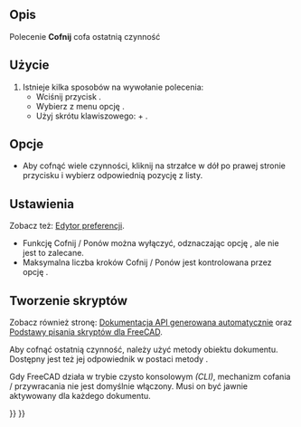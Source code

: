 <languages/>

{{Docnav/pl
|
|[[Std_Redo/pl|Przywróć]]
|[[Std_Edit_Menu/pl|Menu Edycja]]
|IconL=
|IconR=Std_Redo.svg
|IconC=Freecad.svg
}}

{{GuiCommand/pl
|Name=Std Undo
|Name/pl=Std: Cofnij
|MenuLocation=Edycja → Cofnij
|Workbenches=wszystkie
|Shortcut={{KEY|Ctrl}}+{{KEY|Z}}
|SeeAlso=[[Std_Redo/pl|Przywróć]]
}}

<span id="Description"></span>
==Opis==

Polecenie '''Cofnij''' cofa ostatnią czynność

<span id="Usage"></span>
==Użycie==

# Istnieje kilka sposobów na wywołanie polecenia:
#* Wciśnij przycisk {{Button|[[Image:Std_Undo.svg|16px]] [[Std_Undo/pl|Cofnij]]}}.
#* Wybierz z menu opcję {{MenuCommand|Edycja → [[Image:Std_Undo.svg|16px]] Cofnij}}.
#* Użyj skrótu klawiszowego: {{KEY|Ctrl}} + {{KEY|Z}}.

<span id="Options"></span>
==Opcje==

* Aby cofnąć wiele czynności, kliknij na strzałce w dół po prawej stronie przycisku {{Button|[[Image:Std_Undo.svg|16px]] [[Std_Undo/pl|Std Cofnij]]}} i wybierz odpowiednią pozycję z listy.

<span id="Preferences"></span>
==Ustawienia==

Zobacz też: [[Preferences_Editor/pl|Edytor preferencji]].

* Funkcję Cofnij / Ponów można wyłączyć, odznaczając opcję {{MenuCommand|Edycja → Preferencje... → Ogólne → Dokument → Używanie Cofnij/Ponów w dokumentach}}, ale nie jest to zalecane.
* Maksymalna liczba kroków Cofnij / Ponów jest kontrolowana przez opcję {{MenuCommand|Edycja → Preferencje... → Ogólne → Dokument → Maksymalna liczba kroków Cofnij/Ponów}}.

<span id="Scripting"></span>
==Tworzenie skryptów==

Zobacz również stronę: [https://freecad.github.io/SourceDoc/ Dokumentacja API generowana automatycznie] oraz [[FreeCAD_Scripting_Basics/pl|Podstawy pisania skryptów dla FreeCAD]].

Aby cofnąć ostatnią czynność, należy użyć metody {{incode|undo}} obiektu dokumentu. Dostępny jest też jej odpowiednik w postaci metody {{incode|redo}}.

{{Code|code=
import FreeCAD

FreeCAD.ActiveDocument.undo()
}}

Gdy FreeCAD działa w trybie czysto konsolowym ''(CLI)'', mechanizm cofania / przywracania nie jest domyślnie włączony. Musi on być jawnie aktywowany dla każdego dokumentu.

{{Code|code=
import FreeCAD

FreeCAD.ActiveDocument.UndoMode = 1
}}


{{Docnav/pl
|
|[[Std_Redo/pl|Przywróć]]
|[[Std_Edit_Menu/pl|Menu Edycja]]
|IconL=
|IconR=Std_Redo.svg
|IconC=Freecad.svg
}}

{{Std_Base_navi{{#translation:}}}}
{{Userdocnavi{{#translation:}}}}